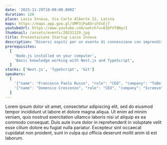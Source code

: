 ```yaml
---
date: '2023-11-29T18:00:00.000Z'
duration: 120
place: Lazio Innova, Via Carlo Alberto 22, Latina
maps: https://maps.app.goo.gl/UMP3jFwA5rihVsEj7
youtubeUrl: https://www.youtube.com/watch?v=81DfVfQNycI
thumbnail: /assets/events/20231129.jpg
title: Presentazione Startup Lazio Innova
description: "Diversi ospiti per un evento di connessione con imprenditoria locale.<br/><br/>**[Francesco Paolo Russo @ToBe s.r.l.](https://tobe-srl.it/)** ci presenterà soluzioni LiFi, tecnologia di trasmissione dati wireless attraverso la modulazione della luce LED.<br/><br/>**[Domenico Crescenzo @Screevo](https://screevo.ai/)** ci mostrerà come l'intelligenza artificiale può essere impiegata negli algoritmo per la tecnologia vocale.<br/><br/>Parteciperanno inoltre **Maurizio Andinolfi** responsabile dello Spazio Attivo di Latina e **Martina Becchimanzi**  responsabile e coordinatrice di OpenHub Latina.<br/><br/>Dopo le presentazioni, avremo un momento di networking in cui potrai incontrare e interagire con i fondatori delle startup, gli ospiti d'onore e altri partecipanti interessati."
prerequisites:
  [
    'Node.js installed on your computer',
    'Basic knowledge working with Next.js and TypeScript',
  ]
stacks: ['Next.js', 'TypeScript', 'Git']
speakers: 
  [
    '{"name": "Francesco Paolo Russo", "role": "CEO", "company": "ToBe s.r.l.", "thumbnail": "/assets/speakers/francesco-paolo-russo.jpeg", "linkedinUrl": ""}',
    '{"name": "Domenico Crescenzo", "role": "CEO", "company": "Screevo", "thumbnail": "/assets/speakers/domenico-crescenzo.jpeg", "linkedinUrl": ""}',
  ]
---
```


<Prerequisites />
<Stacks />
Lorem ipsum dolor sit amet, consectetur adipiscing elit, sed do eiusmod tempor
incididunt ut labore et dolore magna aliqua. Ut enim ad minim veniam, quis
nostrud exercitation ullamco laboris nisi ut aliquip ex ea commodo consequat.
Duis aute irure dolor in reprehenderit in voluptate velit esse cillum dolore eu
fugiat nulla pariatur. Excepteur sint occaecat cupidatat non proident, sunt in
culpa qui officia deserunt mollit anim id est laborum.